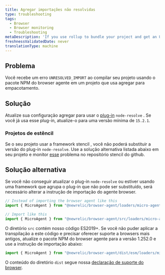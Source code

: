 ```yaml
---
title: Agregar importações não resolvidas
type: troubleshooting
tags:
  - Browser
  - Browser monitoring
  - Troubleshooting
metaDescription: 'If you use rollup to bundle your project and get an UNRESOLVED_IMPORT error, you may need to update your dependencies.'
freshnessValidatedDate: never
translationType: machine
---
```


## Problema

Você recebe um erro `UNRESOLVED_IMPORT` ao compilar seu projeto usando o pacote NPM do browser agente em um projeto que usa agregar para empacotamento.

## Solução

Atualize sua configuração agregar para usar o [plug-in](https://www.npmjs.com/package/@rollup/plugin-node-resolve) `node-resolve` . Se você já usa esse plug-in, atualize-o para uma versão mínima de `15.2.1`.

### Projetos de estêncil

Se o seu projeto usar a framework stencil , você não poderá substituir a versão do plug-in `node-resolve`. Use a solução alternativa listada abaixo em seu projeto e monitor [esse](https://github.com/ionic-team/stencil/issues/3605) problema no repositório stencil do github.

## Solução alternativa

Se você não conseguir atualizar o plug-in `node-resolve` ou estiver usando uma framework que agrupa o plug-in que não pode ser substituído, será necessário alterar a instrução de importação do agente browser.

```js
// Instead of importing the browser agent like this
import { MicroAgent } from "@newrelic/browser-agent/loaders/micro-agent";

// Import like this
import { MicroAgent } from "@newrelic/browser-agent/src/loaders/micro-agent";
```

O diretório `src` contém nosso código ES2019+. Se você não puder aplicar a transpilação a este código e precisar oferecer suporte a browsers mais antigos, atualize o pacote NPM do browser agente para a versão 1.252.0 e use a instrução de importação abaixo:

```js
import { MicroAgent } from "@newrelic/browser-agent/dist/esm/loaders/micro-agent";
```

O conteúdo do diretório `dist` segue nossa [declaração de suporte do browser](/docs/browser/new-relic-browser/getting-started/compatibility-requirements-browser-monitoring/#browser-types).
